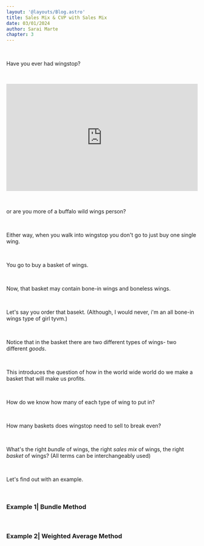 ```yaml
---
layout: '@layouts/Blog.astro'
title: Sales Mix & CVP with Sales Mix 
date: 03/01/2024
author: Sarai Marte
chapter: 3
---
```


<span style="font-family: var(--primaryFont)">

&nbsp;&nbsp;&nbsp;&nbsp;

Have you ever had wingstop?

&nbsp;&nbsp;&nbsp;&nbsp;

<div style="width:100%;height:0;padding-bottom:56%;position:relative;"><iframe src="https://giphy.com/embed/ieazXppkHJGENspB9P" width="100%" height="100%" style="position:absolute" frameBorder="0" class="giphy-embed" allowFullScreen></iframe></div><p><a href="https://giphy.com/gifs/bww-buffalo-wild-wings-bdubs-ieazXppkHJGENspB9P"></a></p>

&nbsp;&nbsp;&nbsp;&nbsp;

or are you more of a buffalo wild wings person?

&nbsp;&nbsp;&nbsp;&nbsp;

Either way, when you walk into wingstop you don't go to just buy one single wing. 

&nbsp;&nbsp;&nbsp;&nbsp;

You go to buy a basket of wings.

&nbsp;&nbsp;&nbsp;&nbsp;

Now, that basket may contain bone-in wings and boneless wings. 

&nbsp;&nbsp;&nbsp;&nbsp;

Let's say you order that basekt. (Although, I would never, i'm an all bone-in wings type of girl tyvm.)

&nbsp;&nbsp;&nbsp;&nbsp;

Notice that in the basket there are two different types of wings- two different *goods*. 

&nbsp;&nbsp;&nbsp;&nbsp;

This introduces the question of how in the world wide world do we make a basket that will make us profits. 

&nbsp;&nbsp;&nbsp;&nbsp;

How do we know how many of each type of wing to put in?

&nbsp;&nbsp;&nbsp;&nbsp;

How many baskets does wingstop need to sell to break even?

&nbsp;&nbsp;&nbsp;&nbsp;

What's the right *bundle* of wings, the right *sales mix* of wings, the right *basket* of wings? (All terms can be interchangeably used)

&nbsp;&nbsp;&nbsp;&nbsp;

Let's find out with an example.

&nbsp;&nbsp;&nbsp;&nbsp;


### Example 1| Bundle Method

&nbsp;&nbsp;&nbsp;&nbsp;

### Example 2| Weighted Average Method

&nbsp;&nbsp;&nbsp;&nbsp;

</span>
